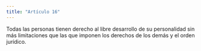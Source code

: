 ```yaml
---
title: "Artículo 16"
---
```


Todas las personas tienen derecho al libre desarrollo de su personalidad sin más
limitaciones que las que imponen los derechos de
los demás y el orden jurídico.